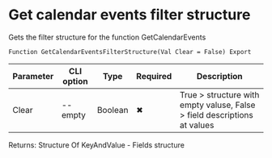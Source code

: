 ﻿---
sidebar_position: 6
---


# Get calendar events filter structure
 Gets the filter structure for the function GetCalendarEvents



`Function GetCalendarEventsFilterStructure(Val Clear = False) Export`

  | Parameter | CLI option | Type | Required | Description |
  |-|-|-|-|-|
  | Clear | --empty | Boolean | &#x2716; | True > structure with empty valuse, False > field descriptions at values |

  
  Returns:  Structure Of KeyAndValue - Fields structure

<br/>




```bsl title="1C:Enterprise/OneScript code example"

```
 




